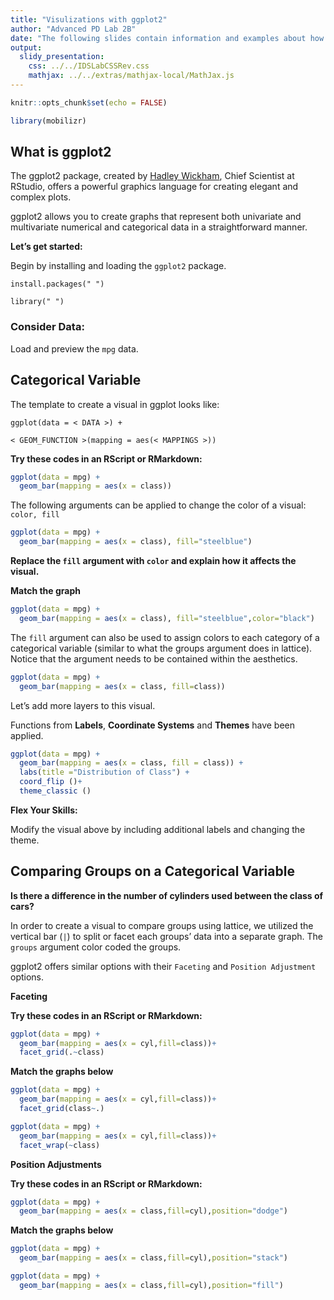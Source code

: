 ```yaml
---
title: "Visulizations with ggplot2"
author: "Advanced PD Lab 2B"
date: "The following slides contain information and examples about how to create visualizations using ggplot2."
output: 
  slidy_presentation: 
    css: ../../IDSLabCSSRev.css
    mathjax: ../../extras/mathjax-local/MathJax.js
---
```


```r
knitr::opts_chunk$set(echo = FALSE)
```

```r
library(mobilizr)
```

## What is ggplot2

The ggplot2 package, created by <a href="http://hadley.nz/">Hadley Wickham</a>, Chief Scientist at RStudio, offers a powerful graphics language for creating elegant and complex plots.  

ggplot2 allows you to create graphs that represent both univariate and multivariate numerical and categorical data in a straightforward manner.  

**Let's get started:** 

Begin by installing and loading the `ggplot2` package.  

`install.packages(" ")`  

`library(" ")`

### Consider Data:  

Load and preview the `mpg` data. 

 
## Categorical Variable  

The template to create a visual in ggplot looks like:  




    ggplot(data = < DATA >) +  

    < GEOM_FUNCTION >(mapping = aes(< MAPPINGS >))  
    
    


**Try these codes in an RScript or RMarkdown:**  


```r
ggplot(data = mpg) +
  geom_bar(mapping = aes(x = class))
```



The following arguments can be applied to change the color of a visual: `color, fill`  



```r
ggplot(data = mpg) +
  geom_bar(mapping = aes(x = class), fill="steelblue")
```

**Replace the `fill` argument with `color` and explain how it affects the visual.**  


**Match the graph**


```r
ggplot(data = mpg) +
  geom_bar(mapping = aes(x = class), fill="steelblue",color="black")
```

The `fill` argument can also be used to assign colors to each category of a categorical variable (similar to what the groups argument does in lattice).  Notice that the argument needs to be contained within the aesthetics.  

```r
ggplot(data = mpg) +
  geom_bar(mapping = aes(x = class, fill=class))
```


Let's add more layers to this visual. 

Functions from <b>Labels</b>, <b>Coordinate Systems</b> and <b>Themes</b> have been applied.  

```r
ggplot(data = mpg) +
  geom_bar(mapping = aes(x = class, fill = class)) +
  labs(title ="Distribution of Class") +
  coord_flip ()+
  theme_classic ()
```

**Flex Your Skills:** 

Modify the visual above by including additional labels and changing the theme.


## Comparing Groups on a Categorical Variable

<b> Is there a difference in the number of cylinders used between the class of cars?</b>

In order to create a visual to compare groups using lattice, we utilized the vertical bar (`|`) to split or facet each groups' data into a separate graph. The `groups` argument color coded the groups.

ggplot2 offers similar options with their `Faceting` and `Position Adjustment` options.

<b>Faceting</b>

**Try these codes in an RScript or RMarkdown:** 

```r
ggplot(data = mpg) +
  geom_bar(mapping = aes(x = cyl,fill=class))+
  facet_grid(.~class)
```

**Match the graphs below**  


```r
ggplot(data = mpg) +
  geom_bar(mapping = aes(x = cyl,fill=class))+
  facet_grid(class~.)
```


```r
ggplot(data = mpg) +
  geom_bar(mapping = aes(x = cyl,fill=class))+
  facet_wrap(~class)
```

<b>Position Adjustments</b>  

**Try these codes in an RScript or RMarkdown:** 


```r
ggplot(data = mpg) +
  geom_bar(mapping = aes(x = class,fill=cyl),position="dodge")
```

**Match the graphs below**  

```r
ggplot(data = mpg) +
  geom_bar(mapping = aes(x = class,fill=cyl),position="stack")
```
```r
ggplot(data = mpg) +
  geom_bar(mapping = aes(x = class,fill=cyl),position="fill")
```